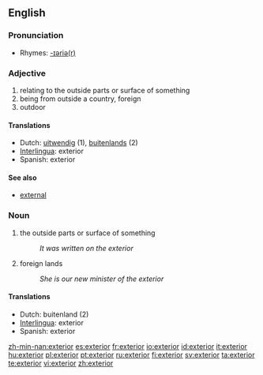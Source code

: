 ==English==

===Pronunciation===
*Rhymes: [[Rhymes:English:-ɪəriə(r)|-ɪəriə(r)]]

===Adjective===
{{en-adj|-|-}}

# relating to the outside parts or surface of something
# being from outside a country, foreign
# outdoor

====Translations====
*Dutch: [[uitwendig]] (1), [[buitenlands]] (2)
*[[Interlingua]]: exterior
*Spanish: exterior

====See also====
*[[external]]

===Noun===
{{en-noun}}

# the outside parts or surface of something
#:''It was written on the exterior''
# foreign lands
#:''She is our new minister of the exterior''

====Translations====
*Dutch: buitenland {{n}} (2)
*[[Interlingua]]: exterior
*Spanish: exterior

[[zh-min-nan:exterior]]
[[es:exterior]]
[[fr:exterior]]
[[io:exterior]]
[[id:exterior]]
[[it:exterior]]
[[hu:exterior]]
[[pl:exterior]]
[[pt:exterior]]
[[ru:exterior]]
[[fi:exterior]]
[[sv:exterior]]
[[ta:exterior]]
[[te:exterior]]
[[vi:exterior]]
[[zh:exterior]]